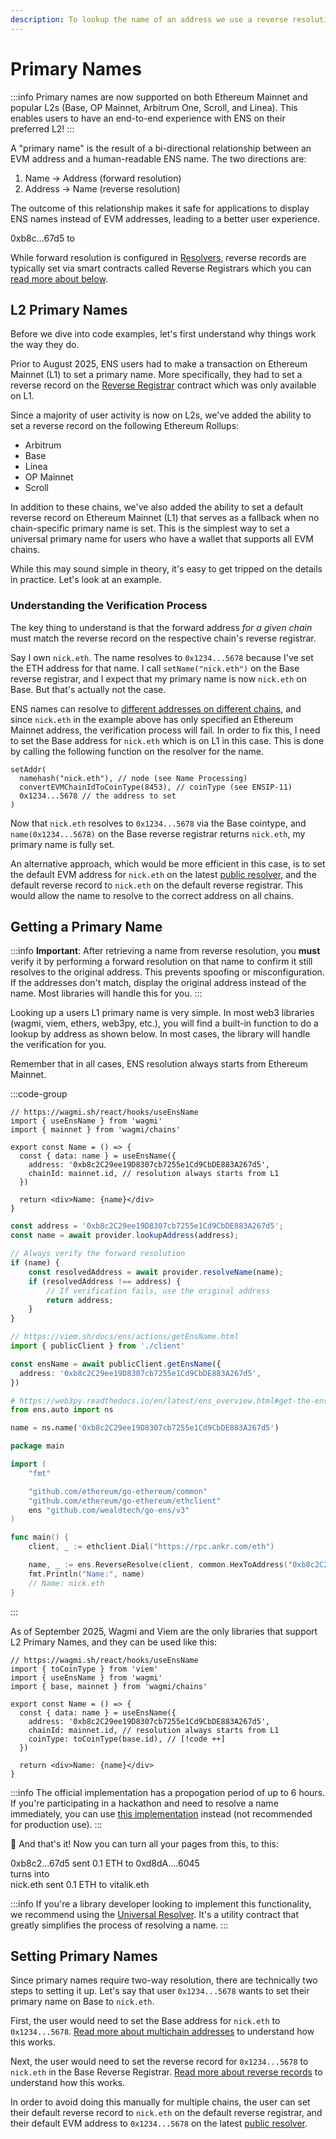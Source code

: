 ```yaml
---
description: To lookup the name of an address we use a reverse resolution. This allows users to indicate a primary name.
---
```



# Primary Names

:::info
Primary names are now supported on both Ethereum Mainnet and popular L2s (Base, OP Mainnet, Arbitrum One, Scroll, and Linea). This enables users to have an end-to-end experience with ENS on their preferred L2!
:::

A "primary name" is the result of a bi-directional relationship between an EVM address and a human-readable ENS name. The two directions are:

1. Name -> Address (forward resolution)
2. Address -> Name (reverse resolution)

The outcome of this relationship makes it safe for applications to display ENS names instead of EVM addresses, leading to a better user experience.

<Card className="flex items-center justify-center gap-2">
  <span className="font-medium">0xb8c...67d5</span>
  <span>to</span>
  <EnsProfile name="nick.eth" hideAddress />
</Card>

While forward resolution is configured in [Resolvers](/resolvers/quickstart), reverse records are typically set via smart contracts called Reverse Registrars which you can [read more about below](#setting-primary-names).

## L2 Primary Names

Before we dive into code examples, let's first understand why things work the way they do.

Prior to August 2025, ENS users had to make a transaction on Ethereum Mainnet (L1) to set a primary name. More specifically, they had to set a reverse record on the [Reverse Registrar](/registry/reverse) contract which was only available on L1.

<QandA
  open
  question="What is the difference between a reverse record and a primary name?"
  answer="A reverse record is a mapping from an EVM address to an ENS name, which is only part of a primary name. In order for a primary name to be valid, the name must also forward resolve to the same address on the respective chain."
/>

Since a majority of user activity is now on L2s, we've added the ability to set a reverse record on the following Ethereum Rollups:

- Arbitrum
- Base
- Linea
- OP Mainnet
- Scroll

In addition to these chains, we've also added the ability to set a default reverse record on Ethereum Mainnet (L1) that serves as a fallback when no chain-specific primary name is set. This is the simplest way to set a universal primary name for users who have a wallet that supports all EVM chains.

While this may sound simple in theory, it's easy to get tripped on the details in practice. Let's look at an example.

### Understanding the Verification Process

The key thing to understand is that the forward address _for a given chain_ must match the reverse record on the respective chain's reverse registrar.

Say I own `nick.eth`. The name resolves to `0x1234...5678` because I've set the ETH address for that name. I call `setName("nick.eth")` on the Base reverse registrar, and I expect that my primary name is now `nick.eth` on Base. But that's actually not the case.

ENS names can resolve to [different addresses on different chains](/web/resolution), and since `nick.eth` in the example above has only specified an Ethereum Mainnet address, the verification process will fail. In order to fix this, I need to set the Base address for `nick.eth` which is on L1 in this case. This is done by calling the following function on the resolver for the name.

```solidity
setAddr(
  namehash("nick.eth"), // node (see Name Processing)
  convertEVMChainIdToCoinType(8453), // coinType (see ENSIP-11)
  0x1234...5678 // the address to set
)
```

Now that `nick.eth` resolves to `0x1234...5678` via the Base cointype, and `name(0x1234...5678)` on the Base reverse registrar returns `nick.eth`, my primary name is fully set.

An alternative approach, which would be more efficient in this case, is to set the default EVM address for `nick.eth` on the latest [public resolver](/resolvers/public), and the default reverse record to `nick.eth` on the default reverse registrar. This would allow the name to resolve to the correct address on all chains.

## Getting a Primary Name

:::info
**Important**: After retrieving a name from reverse resolution, you **must** verify it by performing a forward resolution on that name to confirm it still resolves to the original address. This prevents spoofing or misconfiguration. If the addresses don't match, display the original address instead of the name. Most libraries will handle this for you.
:::

Looking up a users L1 primary name is very simple. In most web3 libraries (wagmi, viem, ethers, web3py, etc.), you will find a built-in function to do a lookup by address as shown below. In most cases, the library will handle the verification for you.

Remember that in all cases, ENS resolution always starts from Ethereum Mainnet.

:::code-group

```tsx [Wagmi]
// https://wagmi.sh/react/hooks/useEnsName
import { useEnsName } from 'wagmi'
import { mainnet } from 'wagmi/chains'

export const Name = () => {
  const { data: name } = useEnsName({
    address: '0xb8c2C29ee19D8307cb7255e1Cd9CbDE883A267d5',
    chainId: mainnet.id, // resolution always starts from L1
  })

  return <div>Name: {name}</div>
}
```

```ts [Ethers v5]
const address = '0xb8c2C29ee19D8307cb7255e1Cd9CbDE883A267d5';
const name = await provider.lookupAddress(address);

// Always verify the forward resolution
if (name) {
    const resolvedAddress = await provider.resolveName(name);
    if (resolvedAddress !== address) {
        // If verification fails, use the original address
        return address;
    }
}
```

```ts [Viem]
// https://viem.sh/docs/ens/actions/getEnsName.html
import { publicClient } from './client'

const ensName = await publicClient.getEnsName({
  address: '0xb8c2C29ee19D8307cb7255e1Cd9CbDE883A267d5',
})
```

```py [Web3.py]
# https://web3py.readthedocs.io/en/latest/ens_overview.html#get-the-ens-name-for-an-address
from ens.auto import ns

name = ns.name('0xb8c2C29ee19D8307cb7255e1Cd9CbDE883A267d5')
```

```go [Go]
package main

import (
	"fmt"

	"github.com/ethereum/go-ethereum/common"
	"github.com/ethereum/go-ethereum/ethclient"
	ens "github.com/wealdtech/go-ens/v3"
)

func main() {
	client, _ := ethclient.Dial("https://rpc.ankr.com/eth")

	name, _ := ens.ReverseResolve(client, common.HexToAddress("0xb8c2C29ee19D8307cb7255e1Cd9CbDE883A267d5"))
	fmt.Println("Name:", name)
	// Name: nick.eth
}
```

:::

As of September 2025, Wagmi and Viem are the only libraries that support L2 Primary Names, and they can be used like this:

```tsx [Wagmi]
// https://wagmi.sh/react/hooks/useEnsName
import { toCoinType } from 'viem'
import { useEnsName } from 'wagmi'
import { base, mainnet } from 'wagmi/chains'

export const Name = () => {
  const { data: name } = useEnsName({
    address: '0xb8c2C29ee19D8307cb7255e1Cd9CbDE883A267d5',
    chainId: mainnet.id, // resolution always starts from L1
    coinType: toCoinType(base.id), // [!code ++]
  })

  return <div>Name: {name}</div>
}
```

:::info
The official implementation has a propogation period of up to 6 hours. If you're participating in a hackathon and need to resolve a name immediately, you can use [this implementation](https://github.com/ensdomains/frontend-template/blob/main/src/hooks/useEnsName.tsx) instead (not recommended for production use).
:::

🎉 And that's it! Now you can turn all your pages from this, to this:

<Card className="flex flex-col items-center gap-2">
  <div className="flex items-center gap-2">
    <Badge>0xb8c2...67d5</Badge>
    <span>sent 0.1 ETH to</span>
    <Badge>0xd8dA....6045</Badge>
  </div>
  <span className="text-grey text-sm">turns into</span>
  <div className="flex items-center gap-2">
    <Badge>nick.eth</Badge>
    <span>sent 0.1 ETH to</span>
    <Badge>vitalik.eth</Badge>
  </div>
</Card>

:::info
If you're a library developer looking to implement this functionality, we recommend using the [Universal Resolver](/resolvers/universal). It's a utility contract that greatly simplifies the process of resolving a name.
:::

## Setting Primary Names

Since primary names require two-way resolution, there are technically two steps to setting it up. Let's say that user `0x1234...5678` wants to set their primary name on Base to `nick.eth`.

First, the user would need to set the Base address for `nick.eth` to `0x1234...5678`. [Read more about multichain addresses](/web/resolution#multi-chain-addresses-btc-ltc-etc) to understand how this works.

Next, the user would need to set the reverse record for `0x1234...5678` to `nick.eth` in the Base Reverse Registrar. [Read more about reverse records](/registry/reverse) to understand how this works.

In order to avoid doing this manually for multiple chains, the user can set their default reverse record to `nick.eth` on the default reverse registrar, and their default EVM address to `0x1234...5678` on the latest [public resolver](/resolvers/public).

<EmbedLink
  href="/registry/reverse"
  title="Reverse Registrars"
  description="Learn more about the smart contracts that manage reverse records on L1 and L2s."
/>
